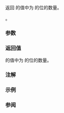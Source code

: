 {{cpp/title|popcount}}
{{cpp/utility/bit/navbar}}
{{ddcl|header=bit|since=c++20|
template&lt; class T &gt;
constexpr int popcount( T x ) noexcept;
}}

返回 {{c|x}} 的值中为 {{c|1}} 的位的数量。

{{cpp/enable_if| {{tt|T}} 为无符号整数类型（即 {{c/core|unsigned char}}、{{c/core|unsigned short}}、{{c/core|unsigned int}}、{{c/core|unsigned long}}、{{c/core|unsigned long long}} 或扩展无符号整数类型）}}。

===参数===
{{par begin}}
{{par|x|无符号整数类型的值}}
{{par end}}

===返回值===
{{c|x}} 的值中为 {{c|1}} 的位的数量。

===注解===
{{petty|名字 {{tt|popcount}} 是对 “population count” 的缩略。}}

{{feature test macro|__cpp_lib_bitops|std=C++20|value=201907L|[[cpp/utility/bit|位运算]]}}

=== 示例 ===
{{example
|code=
#include &lt;bit&gt;
#include &lt;bitset&gt;
#include &lt;cstdint&gt;
#include &lt;iostream&gt;

static_assert(std::popcount(0xFULL) == 4);

int main()
{
    for (const std::uint8_t x : {0, 0b00011101, 0b11111111})
        std::cout &lt;&lt; "popcount( " &lt;&lt; std::bitset&lt;8&gt;(x) &lt;&lt; " ) = "
                  &lt;&lt; std::popcount(x) &lt;&lt; '\n';
    }
}
|output=
popcount( 00000000 ) = 0
popcount( 00011101 ) = 4
popcount( 11111111 ) = 8
}}

=== 参阅 ===
{{dsc begin}}
{{dsc inc|cpp/numeric/dsc countl_zero}}
{{dsc inc|cpp/numeric/dsc countl_one}}
{{dsc inc|cpp/numeric/dsc countr_zero}}
{{dsc inc|cpp/numeric/dsc countr_one}}
{{dsc inc|cpp/numeric/dsc has_single_bit}}
{{dsc inc|cpp/utility/bitset/dsc count}}
{{dsc inc|cpp/utility/bitset/dsc all_any_none}}
{{dsc end}}

{{langlinks|en|es|ja|ru}}